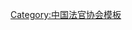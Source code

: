 {{Navbox
| name   = 中国法官协会第一届理事会
| title  = [[中国法官协会]]第一届理事会
| above  = 1994年5月－1999年12月
| bodyclass = hlist
| group1 = 名誉会长
| list1  = [[郑天翔]]
| group2 = 会长
| list2  = [[任建新 (法官)|任建新]]
| group3 = 常务副会长
| list3  = 
* [[高昌礼]]
* [[林准|{{Box|林　准}}]]
* [[马原 (政治人物)|马　原]]
| group4 = 副会长
| list4  = 
* [[端木正]]
* [[谢安山]]
* [[何兰阶]]
* [[曾汉周]]
* [[王怀安]]
* [[王战平]]
* [[宗光|宗　光]]
* [[华联奎]]
| group5 = 秘书长
| list5  = [[单长宗]]
| group6 = 副秘书长
| list6  = [[李玉成]]
| below  = 标注：{{Box|任内逝世}}
}}<noinclude>
{{collapsible option}}
[[Category:中国法官协会模板]]
</noinclude>